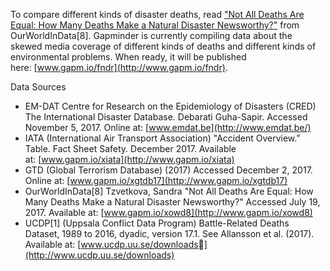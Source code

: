 To compare dif­ferent kinds of disaster deaths, read ["Not All Deaths Are Equal: How Many Deaths Make a Natural Disaster Newsworthy?"](https://ourworldindata.org/how-many-deaths-make-a-natural-disaster-newsworthy.) from OurWorldInData[8]. Gapminder is currently compiling data about the skewed media coverage of dif­ferent kinds of deaths and dif­ferent kinds of environmental problems. When ready, it will be published here: [www.gapm.io/fndr](http://www.gapm.io/fndr).

Data Sources

-   EM-DAT Centre for Research on the Epidemiology of Disasters (CRED) The International Disaster Database. Debarati Guha-Sapir. Accessed November 5, 2017. Online at: [www.emdat.be](http://www.emdat.be/)
-   IATA (International Air Transport Association) "Accident Overview." Table. Fact Sheet Safety. December 2017. Available at: [www.gapm.io/xiata](http://www.gapm.io/xiata)
-   GTD (Global Terrorism Database) (2017) Accessed December 2, 2017. Online at: [www.gapm.io/xgtdb17](http://www.gapm.io/xgtdb17)
-   OurWorldInData[8] Tzvetkova, Sandra "Not All Deaths Are Equal: How Many Deaths Make a Natural Disaster Newsworthy?" Accessed July 19, 2017. Available at: [www.gapm.io/xowd8](http://www.gapm.io/xowd8)
-   UCDP[1] (Uppsala Conflict Data Program) Battle-Related Deaths Dataset, 1989 to 2016, dyadic, version 17.1. See Allansson et al. (2017). Available at: [www.ucdp.uu.se/downloads](http://www.ucdp.uu.se/downloads)